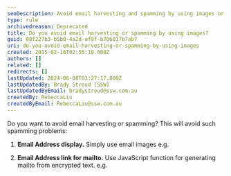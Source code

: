 ```yaml
---
seoDescription: Avoid email harvesting and spamming by using images or JavaScript functions to conceal email addresses and prevent unwanted contacts.
type: rule
archivedreason: Deprecated
title: Do you avoid email harvesting or spamming by using images?
guid: 08f227b3-b5b0-4a2d-af8f-b706017b7ab7
uri: do-you-avoid-email-harvesting-or-spamming-by-using-images
created: 2015-02-16T02:55:10.000Z
authors: []
related: []
redirects: []
lastUpdated: 2024-06-08T03:27:17.000Z
lastUpdatedBy: Brady Stroud [SSW]
lastUpdatedByEmail: bradystroud@ssw.com.au
createdBy: RebeccaLiu
createdByEmail: RebeccaLiu@ssw.com.au
---
```


Do you want to avoid email harvesting or spamming? This will avoid such spamming problems:

1. **Email Address display.** Simply use email images e.g.

2. **Email Address link for mailto.** Use JavaScript function for generating mailto from encrypted text. e.g.

